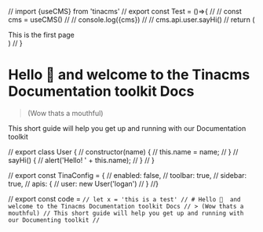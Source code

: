 // import {useCMS} from 'tinacms'
// export const Test = ()=>{
//     // const cms = useCMS()
//     // console.log({cms})
//     // cms.api.user.sayHi()
//     return (<div>This is the first page</div>)
// }

# Hello 👋  and welcome to the Tinacms Documentation toolkit Docs

> (Wow thats a mouthful)

This short guide will help you get up and running with our Documentation toolkit


// export class User {
//   constructor(name) {
//     this.name = name;
//   }
//   sayHi() {
//     alert('Hello! ' + this.name);
//   }
// }

// export const TinaConfig = {
//     enabled: false,
//     toolbar: true,
//     sidebar: true,
    // apis: {
    //     user: new User('logan')
    // }
//}

// export const code = `
// let x = 'this is a test'
// # Hello 👋  and welcome to the Tinacms Documentation toolkit Docs
// > (Wow thats a mouthful)
// This short guide will help you get up and running with our Documenting toolkit
// `